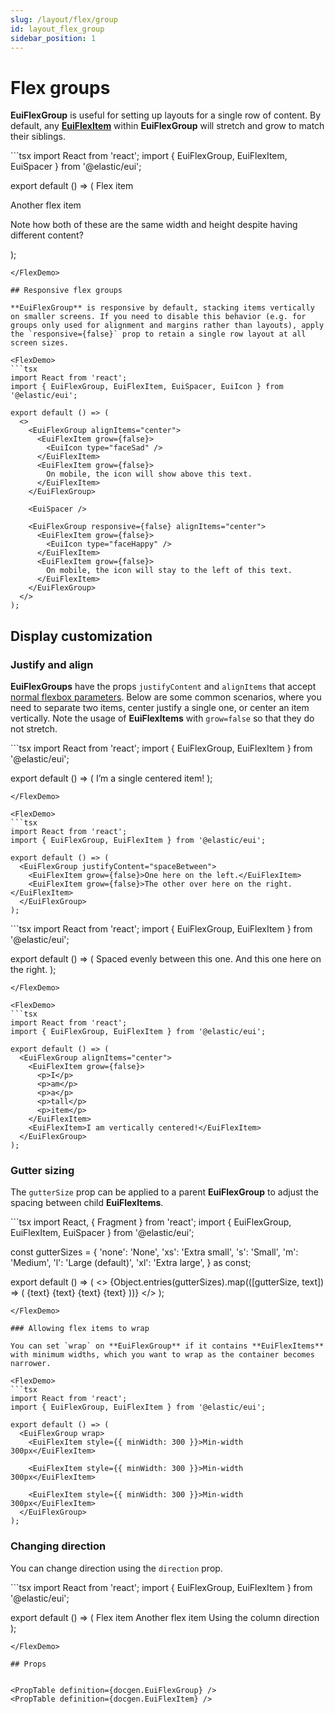 ```yaml
---
slug: /layout/flex/group
id: layout_flex_group
sidebar_position: 1
---
```


# Flex groups



<DemoNote />

**EuiFlexGroup** is useful for setting up layouts for a single row of content. By default, any [**EuiFlexItem**](./item) within **EuiFlexGroup** will stretch and grow to match their siblings.

<FlexDemo>
  ```tsx
  import React from 'react';
  import { EuiFlexGroup, EuiFlexItem, EuiSpacer } from '@elastic/eui';

  export default () => (
    <EuiFlexGroup>
      <EuiFlexItem>Flex item</EuiFlexItem>
      <EuiFlexItem>
        <p>Another flex item</p>
        <EuiSpacer />
        <p>
          Note how both of these are the same width and height despite having
          different content?
        </p>
      </EuiFlexItem>
    </EuiFlexGroup>
  );
  ```
</FlexDemo>

## Responsive flex groups

**EuiFlexGroup** is responsive by default, stacking items vertically on smaller screens. If you need to disable this behavior (e.g. for groups only used for alignment and margins rather than layouts), apply the `responsive={false}` prop to retain a single row layout at all screen sizes.

<FlexDemo>
  ```tsx
  import React from 'react';
  import { EuiFlexGroup, EuiFlexItem, EuiSpacer, EuiIcon } from '@elastic/eui';

  export default () => (
    <>
      <EuiFlexGroup alignItems="center">
        <EuiFlexItem grow={false}>
          <EuiIcon type="faceSad" />
        </EuiFlexItem>
        <EuiFlexItem grow={false}>
          On mobile, the icon will show above this text.
        </EuiFlexItem>
      </EuiFlexGroup>

      <EuiSpacer />

      <EuiFlexGroup responsive={false} alignItems="center">
        <EuiFlexItem grow={false}>
          <EuiIcon type="faceHappy" />
        </EuiFlexItem>
        <EuiFlexItem grow={false}>
          On mobile, the icon will stay to the left of this text.
        </EuiFlexItem>
      </EuiFlexGroup>
    </>
  );
  ```
</FlexDemo>

## Display customization

### Justify and align

**EuiFlexGroups** have the props `justifyContent` and `alignItems` that accept [normal flexbox parameters](https://developer.mozilla.org/en-US/docs/Web/CSS/CSS_Flexible_Box_Layout/Aligning_Items_in_a_Flex_Container). Below are some common scenarios, where you need to separate two items, center justify a single one, or center an item vertically. Note the usage of **EuiFlexItems** with `grow=false` so that they do not stretch.

<FlexDemo>
  ```tsx
  import React from 'react';
  import { EuiFlexGroup, EuiFlexItem } from '@elastic/eui';

  export default () => (
    <EuiFlexGroup justifyContent="spaceAround">
      <EuiFlexItem grow={false}>I&rsquo;m a single centered item!</EuiFlexItem>
    </EuiFlexGroup>
  );
  ```
</FlexDemo>

<FlexDemo>
  ```tsx
  import React from 'react';
  import { EuiFlexGroup, EuiFlexItem } from '@elastic/eui';

  export default () => (
    <EuiFlexGroup justifyContent="spaceBetween">
      <EuiFlexItem grow={false}>One here on the left.</EuiFlexItem>
      <EuiFlexItem grow={false}>The other over here on the right.</EuiFlexItem>
    </EuiFlexGroup>
  );
  ```
</FlexDemo>

<FlexDemo>
  ```tsx
  import React from 'react';
  import { EuiFlexGroup, EuiFlexItem } from '@elastic/eui';

  export default () => (
    <EuiFlexGroup justifyContent="spaceEvenly">
      <EuiFlexItem grow={false}>Spaced evenly between this one.</EuiFlexItem>
      <EuiFlexItem grow={false}>And this one here on the right.</EuiFlexItem>
    </EuiFlexGroup>
  );
  ```
</FlexDemo>

<FlexDemo>
  ```tsx
  import React from 'react';
  import { EuiFlexGroup, EuiFlexItem } from '@elastic/eui';

  export default () => (
    <EuiFlexGroup alignItems="center">
      <EuiFlexItem grow={false}>
        <p>I</p>
        <p>am</p>
        <p>a</p>
        <p>tall</p>
        <p>item</p>
      </EuiFlexItem>
      <EuiFlexItem>I am vertically centered!</EuiFlexItem>
    </EuiFlexGroup>
  );
  ```
</FlexDemo>

### Gutter sizing

The `gutterSize` prop can be applied to a parent **EuiFlexGroup** to adjust the spacing between child **EuiFlexItems**.

<FlexDemo>
  ```tsx
  import React, { Fragment } from 'react';
  import { EuiFlexGroup, EuiFlexItem, EuiSpacer } from '@elastic/eui';

  const gutterSizes = {
    'none': 'None',
    'xs': 'Extra small',
    's': 'Small',
    'm': 'Medium',
    'l': 'Large (default)',
    'xl': 'Extra large',
  } as const;

  export default () => (
    <>
      {Object.entries(gutterSizes).map(([gutterSize, text]) => (
        <Fragment key={gutterSize}>
          <EuiFlexGroup gutterSize={gutterSize}>
            <EuiFlexItem>{text}</EuiFlexItem>
            <EuiFlexItem>{text}</EuiFlexItem>
            <EuiFlexItem>{text}</EuiFlexItem>
            <EuiFlexItem>{text}</EuiFlexItem>
          </EuiFlexGroup>
          <EuiSpacer size="m" />
        </Fragment>
      ))}
    </>
  );
  ```
</FlexDemo>

### Allowing flex items to wrap

You can set `wrap` on **EuiFlexGroup** if it contains **EuiFlexItems** with minimum widths, which you want to wrap as the container becomes narrower.

<FlexDemo>
  ```tsx
  import React from 'react';
  import { EuiFlexGroup, EuiFlexItem } from '@elastic/eui';

  export default () => (
    <EuiFlexGroup wrap>
      <EuiFlexItem style={{ minWidth: 300 }}>Min-width 300px</EuiFlexItem>

      <EuiFlexItem style={{ minWidth: 300 }}>Min-width 300px</EuiFlexItem>

      <EuiFlexItem style={{ minWidth: 300 }}>Min-width 300px</EuiFlexItem>
    </EuiFlexGroup>
  );
  ```
</FlexDemo>

### Changing direction

You can change direction using the `direction` prop.

<FlexDemo>
  ```tsx
  import React from 'react';
  import { EuiFlexGroup, EuiFlexItem } from '@elastic/eui';

  export default () => (
    <EuiFlexGroup direction="column">
      <EuiFlexItem>Flex item</EuiFlexItem>
      <EuiFlexItem>Another flex item</EuiFlexItem>
      <EuiFlexItem>Using the column direction</EuiFlexItem>
    </EuiFlexGroup>
  );
  ```
</FlexDemo>

## Props


<PropTable definition={docgen.EuiFlexGroup} />
<PropTable definition={docgen.EuiFlexItem} />
